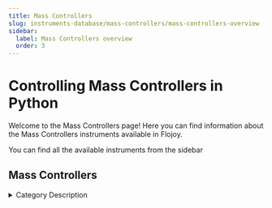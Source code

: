 ```yaml
---
title: Mass Controllers
slug: instruments-database/mass-controllers/mass-controllers-overview
sidebar:
  label: Mass Controllers overview
  order: 3
---
```


# Controlling Mass Controllers in Python

Welcome to the Mass Controllers page! Here you can find information about the Mass Controllers instruments available in Flojoy.

You can find all the available instruments from the sidebar



## Mass Controllers

<details> 
<summary>Category Description</summary> 
A mass flow controller automatically controls the flow rate of a gas according to a set flow rate sent as an electric signal, without being affected by use conditions or changes in gas pressure
</details> 

<div className="flex flex-wrap">

<InstrumentThumbnail 
    path='mass-controllers/bronkhorst/Bronkhorstmassflowctrl'
    img='https://res.cloudinary.com/dhopxs1y3/image/upload/v1692393974/Instruments/Mass%20Controllers/ALL-FLOW-BUS/file.png'
    label='ALL FLOW-BUS'    
/>

</div>